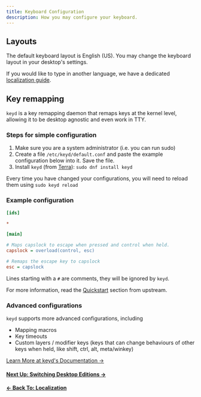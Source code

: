 ```yaml
---
title: Keyboard Configuration
description: How you may configure your keyboard.
---
```



## Layouts

The default keyboard layout is English (US). You may change the keyboard layout in your desktop's settings.

If you would like to type in another language, we have a dedicated [localization guide](/en/usage/l10n#inputting-in-another-language).

## Key remapping

`keyd` is a key remapping daemon that remaps keys at the kernel level, allowing it to be desktop agnostic and even work in TTY.

### Steps for simple configuration

1. Make sure you are a system administrator (i.e. you can run sudo)
2. Create a file `/etc/keyd/default.conf` and paste the example configuration below into it. Save the file.
3. Install `keyd` (from [Terra]): `sudo dnf install keyd`

Every time you have changed your configurations, you will need to reload them using `sudo keyd reload`

### Example configuration

```ini
[ids]

*

[main]

# Maps capslock to escape when pressed and control when held.
capslock = overload(control, esc)

# Remaps the escape key to capslock
esc = capslock
```

Lines starting with a `#` are comments, they will be ignored by `keyd`.

For more information, read the [Quickstart](https://github.com/rvaiya/keyd?tab=readme-ov-file#quickstart) section from upstream.

### Advanced configurations

`keyd` supports more advanced configurations, including

- Mapping macros
- Key timeouts
- Custom layers / modifier keys (keys that can change behaviours of other keys when held, like shift, ctrl, alt, meta/winkey)

[Learn More at keyd's Documentation ->](https://github.com/rvaiya/keyd/blob/master/docs/keyd.scdoc)

[Terra]: https://terra.fyralabs.com

#### [Next Up: Switching Desktop Editions →](/en/usage/hop)

#### [← Back To: Localization](/en/usage/l10n)
